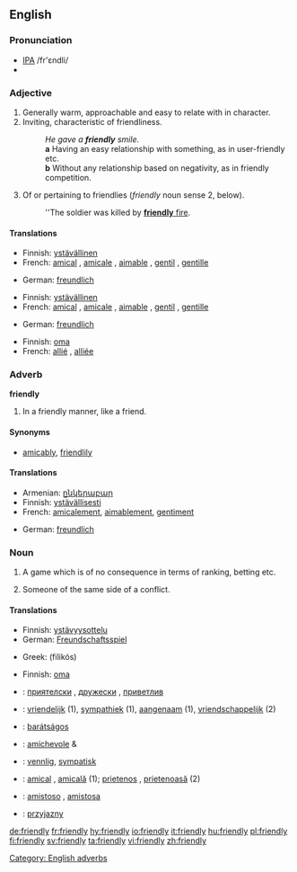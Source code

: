 ==English==

===Pronunciation===
*[[IPA]] /fr'εndli/
*{{audio|en-us-friendly.ogg|Audio (US)}}

===Adjective===
{{en-adj}}

# Generally warm, approachable and easy to relate with in character.
# Inviting, characteristic of friendliness.
#:''He gave a '''friendly''' smile.''
#: '''a''' Having an easy relationship with something, as in user-friendly etc.
#: '''b''' Without any relationship based on negativity, as in friendly competition.
# {{military}} Of or pertaining to friendlies (''friendly'' noun sense 2, below).
#:''The soldier was killed by [[friendly fire|'''friendly''' fire]].

====Translations====
{{trans-top|warm, approachable}}
*Finnish: [[ystävällinen]]
*French: [[amical]] {{m}}, [[amicale]] {{f}}, [[aimable]] {{m}} {{f}}, [[gentil]] {{m}}, [[gentille]] {{f}}
{{trans-mid}}
*German: [[freundlich]]
{{trans-bottom}}

{{trans-top|characteristic of friendliness}}
*Finnish: [[ystävällinen]]
*French: [[amical]] {{m}}, [[amicale]] {{f}}, [[aimable]] {{m}} {{f}}, [[gentil]] {{m}}, [[gentille]] {{f}}
{{trans-mid}}
*German: [[freundlich]]
{{trans-bottom}}

{{trans-top|military sense}}
*Finnish: [[oma]]
*French: [[allié]] {{m}}, [[alliée]] {{f}}
{{trans-mid}}
{{trans-bottom}}

===Adverb===
'''friendly'''
# In a friendly manner, like a friend.

====Synonyms====
* [[amicably]], [[friendlily]]

====Translations====
{{trans-top|in a friendly manner}}
*Armenian: [[ընկերաբար]]
*Finnish: [[ystävällinen|ystävällisesti]]
*French: [[amicalement]], [[aimablement]], [[gentiment]]
{{trans-mid}}
*German: [[freundlich]]
{{trans-bottom}}

[[Category: English adverbs]]

===Noun===
{{en-noun|friendlies}}

# {{sport}} A game which is of no consequence in terms of ranking, betting etc.
# {{context|military|lang=en}} Someone of the same side of a conflict.

====Translations====
{{trans-top|(''sports'') game}}
*Finnish: [[ystävyysottelu]]
*German: [[Freundschaftsspiel]] {{n}}
{{trans-mid}}
*Greek: {{t|el|φιλικός|m|}} (filikós)
{{trans-bottom}}

{{trans-top|someone of the same side}}
*Finnish: [[oma]]
{{trans-bottom}}

{{checktrans}}
{{trans-top|Translations to be checked}}
*{{ttbc|Bulgarian}}: [[приятелски]] {{m}}, [[дружески]] {{m}}, [[приветлив]] {{m}}
*{{ttbc|Dutch}}: [[vriendelijk]] (1), [[sympathiek]] (1), [[aangenaam]] (1), [[vriendschappelijk]] (2)
*{{ttbc|Hungarian}}: [[barátságos]]
{{trans-mid}}
*{{ttbc|Italian}}: [[amichevole]] {{m}} & {{f}}
*{{ttbc|Norwegian}}: [[vennlig]], [[sympatisk]]
*{{ttbc|Romanian}}: [[amical]] {{m}}, [[amicală]] {{f}} (1); [[prietenos]] {{m}}, [[prietenoasă]] {{f}} (2)
*{{ttbc|Spanish}}: [[amistoso]] {{m}}, [[amistosa]] {{f}}
*{{ttbc|Polish}}: [[przyjazny]] {{m}}
{{trans-bottom}}

[[de:friendly]]
[[fr:friendly]]
[[hy:friendly]]
[[io:friendly]]
[[it:friendly]]
[[hu:friendly]]
[[pl:friendly]]
[[fi:friendly]]
[[sv:friendly]]
[[ta:friendly]]
[[vi:friendly]]
[[zh:friendly]]